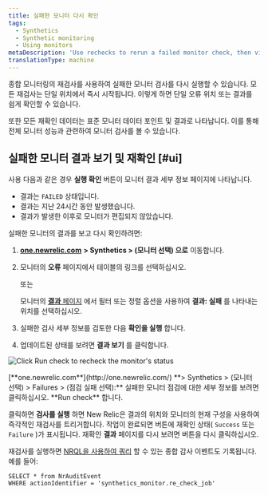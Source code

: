 ```yaml
---
title: 실패한 모니터 다시 확인
tags:
  - Synthetics
  - Synthetic monitoring
  - Using monitors
metaDescription: 'Use rechecks to rerun a failed monitor check, then view the status and details on the Results page.'
translationType: machine
---
```



종합 모니터링의 재검사를 사용하여 실패한 모니터 검사를 다시 실행할 수 있습니다. 모든 재검사는 단일 위치에서 즉시 시작됩니다. 이렇게 하면 단일 오류 위치 또는 결과를 쉽게 확인할 수 있습니다.

또한 모든 재확인 데이터는 표준 모니터 데이터 포인트 및 결과로 나타납니다. 이를 통해 전체 모니터 성능과 관련하여 모니터 검사를 볼 수 있습니다.

## 실패한 모니터 결과 보기 및 재확인 [#ui]

사용 <Icon name="fe-rotate-cw"/>다음과 같은 경우 **실행 확인** 버튼이 모니터 결과 세부 정보 페이지에 나타납니다.

* 결과는 `FAILED` 상태입니다.
* 결과는 지난 24시간 동안 발생했습니다.
* 결과가 발생한 이후로 모니터가 편집되지 않았습니다.

실패한 모니터의 결과를 보고 다시 확인하려면:

1. [**one.newrelic.com**](http://one.newrelic.com/) **> Synthetics > (모니터 선택) 으로** 이동합니다.

2. 모니터의 **오류** 페이지에서 테이블의 링크를 선택하십시오.

   또는

   모니터의 [**결과** 페이지](/docs/synthetics/new-relic-synthetics/using-monitors/view-monitor-results) 에서 필터 또는 정렬 옵션을 사용하여 **결과: 실패** 를 나타내는 위치를 선택하십시오.

3. 실패한 검사 세부 정보를 검토한 다음 <Icon name="fe-rotate-cw"/>**확인을 실행** 합니다.

4. 업데이트된 상태를 보려면 **결과 보기** 를 클릭합니다.

<img
  title="Click Run check to recheck the monitor's status"
  alt="Click Run check to recheck the monitor's status"
  src={runcheck}
/>

<figcaption>
  [**one.newrelic.com**](http://one.newrelic.com/) **> Synthetics > (모니터 선택) > Failures > (점검 실패 선택):** 실패한 모니터 점검에 대한 세부 정보를 보려면 클릭하십시오. <Icon name="fe-rotate-cw"/>**Run check** 합니다.
</figcaption>

클릭하면 <Icon name="fe-rotate-cw"/>**검사를 실행** 하면 New Relic은 결과의 위치와 모니터의 현재 구성을 사용하여 즉각적인 재검사를 트리거합니다. 작업이 완료되면 버튼에 재확인 상태( `Success` 또는 `Failure` )가 표시됩니다. 재확인 **결과** 페이지를 다시 보려면 버튼을 다시 클릭하십시오.

재검사를 실행하면 [NRQL을 사용하여 쿼리](/docs/query-your-data/nrql-new-relic-query-language/nrql-query-tutorials/query-infrastructure-dimensional-metrics-nrql) 할 수 있는 종합 감사 이벤트도 기록됩니다. 예를 들어:

```
SELECT * from NrAuditEvent 
WHERE actionIdentifier = 'synthetics_monitor.re_check_job'
```